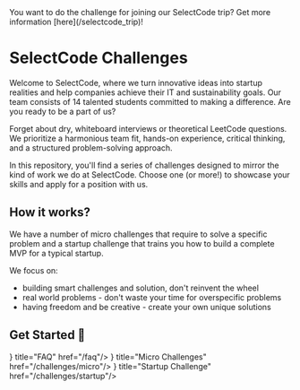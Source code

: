 
<Callout type="warning" emoji="🚙">
    You want to do the challenge for joining our SelectCode trip? Get more information [here](/selectcode_trip)!
</Callout>

# SelectCode Challenges

Welcome to SelectCode, where we turn innovative ideas into startup realities and help companies achieve their IT and
sustainability goals. Our team consists of 14 talented students committed to making a difference. Are you ready to be a
part of us?

Forget about dry, whiteboard interviews or theoretical LeetCode questions. We prioritize a harmonious team fit, hands-on
experience, critical thinking, and a structured problem-solving approach.

In this repository, you'll find a series of challenges designed to mirror the kind of work we do at SelectCode. Choose
one (or more!) to showcase your skills and apply for a position with us.

## How it works?

We have a number of micro challenges that require to solve a specific problem and a startup challenge that trains you
how to build a complete MVP for a typical startup.

We focus on:

- building smart challenges and solution, don't reinvent the wheel
- real world problems - don't waste your time for overspecific problems
- having freedom and be creative - create your own unique solutions

## Get Started 🚀

<Cards>
    <Card icon={<FileIcon/>} title="FAQ" href="/faq"/>
    <Card icon={<CardsIcon/>} title="Micro Challenges" href="/challenges/micro"/>
    <Card icon={<OneIcon/>} title="Startup Challenge" href="/challenges/startup"/>
</Cards>